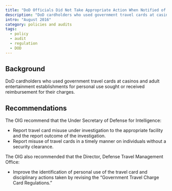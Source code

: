 ```yaml
---
title: "DoD Officials Did Not Take Appropriate Action When Notified of Potential Travel Card Misuse at Casinos and Adult Entertainment Establishments"
description: "DoD cardholders who used government travel cards at casinos and adult entertainment establishments for personal use sought or received reimbursement for their charges."
intro: "August 2016"
category: policies and audits
tags:
  - policy
  - audit
  - regulation
  - DOD
---
```



<LinkButton link="https://www.dodig.mil/Reports/Compendium-of-Open-Recommendations/Article/1119310/dod-officials-did-not-take-appropriate-action-when-notified-of-potential-travel/" text="View Full Audit" />

## Background

DoD cardholders who used government travel cards at casinos and adult entertainment establishments for personal use sought or received reimbursement for their charges.

## Recommendations

The OIG recommend that the Under Secretary of Defense for Intelligence:

- Report travel card misuse under investigation to the appropriate facility and the report outcome of the investigation.
- Report misuse of travel cards in a timely manner on individuals without a security clearance.

The OIG also recommended that the Director, Defense Travel Management Office:

- Improve the identification of personal use of the travel card and disciplinary actions taken by revising the “Government Travel Charge Card Regulations.”
